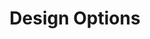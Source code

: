 ---
title: 'Design Options'
description: 'The various styling options available for forms'
icon: 'fill-drip'
---